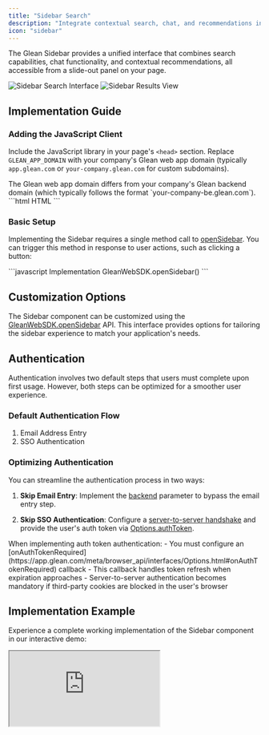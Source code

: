 ```yaml
---
title: "Sidebar Search"
description: "Integrate contextual search, chat, and recommendations in a convenient sidebar interface"
icon: "sidebar"
---
```


The Glean Sidebar provides a unified interface that combines search capabilities, chat functionality, and contextual recommendations, all accessible from a slide-out panel on your page.

<Frame>
  <div className="grid grid-cols-2 gap-3">
    <img src="../images/introduction/sidebar-1.png" alt="Sidebar Search Interface" />
    <img src="../images/introduction/sidebar-2.png" alt="Sidebar Results View" />
  </div>
</Frame>

## Implementation Guide

### Adding the JavaScript Client

Include the JavaScript library in your page's `<head>` section. Replace `GLEAN_APP_DOMAIN` with your company's Glean web app domain (typically `app.glean.com` or `your-company.glean.com` for custom subdomains).

<Info>
  The Glean web app domain differs from your company's Glean backend domain (which typically follows the format `your-company-be.glean.com`).
</Info>

<CodeGroup>
```html HTML
<script defer src="https://{GLEAN_APP_DOMAIN}/embedded-search-latest.min.js"></script>
```
</CodeGroup>

### Basic Setup

Implementing the Sidebar requires a single method call to [openSidebar](https://app.glean.com/meta/browser_api/interfaces/GleanWebSDK.html#openSidebar). You can trigger this method in response to user actions, such as clicking a button:

<CodeGroup>
```javascript Implementation
GleanWebSDK.openSidebar()
```
</CodeGroup>

## Customization Options

The Sidebar component can be customized using the [GleanWebSDK.openSidebar](https://app.glean.com/meta/browser_api/interfaces/GleanWebSDK.html#openSidebar) API. This interface provides options for tailoring the sidebar experience to match your application's needs.

## Authentication

<Note>
  Authentication involves two default steps that users must complete upon first usage. However, both steps can be optimized for a smoother user experience.
</Note>

### Default Authentication Flow
1. Email Address Entry
2. SSO Authentication

### Optimizing Authentication

You can streamline the authentication process in two ways:

1. **Skip Email Entry**: Implement the [backend](https://app.glean.com/meta/browser_api/interfaces/SearchOptions.html#backend) parameter to bypass the email entry step.

2. **Skip SSO Authentication**: Configure a [server-to-server handshake](https://docs.google.com/document/d/12q1oQWwhkLQyIHXKE7OF6XtvJZ5av50Wd_NKUbRh5u4/edit) and provide the user's auth token via [Options.authToken](https://app.glean.com/meta/browser_api/interfaces/Options.html#authToken).

<Warning>
  When implementing auth token authentication:
  - You must configure an [onAuthTokenRequired](https://app.glean.com/meta/browser_api/interfaces/Options.html#onAuthTokenRequired) callback
  - This callback handles token refresh when expiration approaches
  - Server-to-server authentication becomes mandatory if third-party cookies are blocked in the user's browser
</Warning>

## Implementation Example

Experience a complete working implementation of the Sidebar component in our interactive demo:

<Frame>
  <iframe
    src="https://codepen.io/GleanWork/embed/VwWJOjZ?default-tab=js%2Cresult&editable=true"
    style={{width: '100%', height: '500px'}}
    title="Sidebar | Glean"
  />
</Frame>